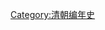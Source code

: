 {{Commons category|1878 in China}}
{{Year in country category|1|8|7|8|中國|亞洲||}}
[[Category:清朝编年史|Category:清朝编年史]]